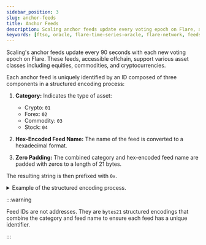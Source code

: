 ```yaml
---
sidebar_position: 3
slug: anchor-feeds
title: Anchor Feeds
description: Scaling anchor feeds update every voting epoch on Flare, approximately every 90s.
keywords: [ftso, oracle, flare-time-series-oracle, flare-network, feeds]
---
```



Scaling's anchor feeds update every 90 seconds with each new voting epoch on Flare. These feeds, accessible offchain, support various asset classes including equities, commodities, and cryptocurrencies.

Each anchor feed is uniquely identified by an ID composed of three components in a structured encoding process:

1. **Category:** Indicates the type of asset:

   - Crypto: `01`
   - Forex: `02`
   - Commodity: `03`
   - Stock: `04`

2. **Hex-Encoded Feed Name:** The name of the feed is converted to a hexadecimal format.

3. **Zero Padding:** The combined category and hex-encoded feed name are padded with zeros to a length of 21 bytes.

The resulting string is then prefixed with `0x`.

<details>
    <summary>Example of the structured encoding process.</summary>

    Taking the feed name `FLR/USD`:

    - **Category**: `01` (Crypto)
    - **Hex-Encoded Feed Name**: `464c522f555344` (hexadecimal representation of `FLR/USD`)
    - **Zero Padding**: The category and hex-encoded feed name combined and padded: `01464c522f55534400000000000000000000000000`
    - **Final ID**: Adding the `0x` prefix results in `0x01464c522f55534400000000000000000000000000`

</details>

:::warning

Feed IDs are not addresses. They are `bytes21` structured encodings that combine the category and feed name to ensure each feed has a unique identifier.

:::

<AnchorFeeds />
